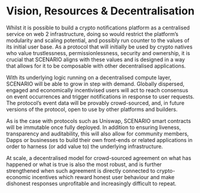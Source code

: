 

# Vision, Resources & Decentralisation

Whilst it is possible to build a crypto notifications platform as a centralised service on web 2 infrastructure, doing so would restrict the platform’s modularity and scaling potential, and possibly run counter to the values of its initial user base. As a protocol that will initially be used by crypto natives who value trustlessness, permissionlessness, security and ownership, it is crucial that SCENARIO aligns with these values and is designed in a way that allows for it to be composable with other decentralised applications. 

With its underlying logic running on a decentralised compute layer, SCENARIO will be able to grow in step with demand. Globally dispersed, engaged and economically incentivised users will act to reach consensus on event occurrences and trigger notifications in response to user requests. The protocol’s event data will be provably crowd-sourced, and, in future versions of the protocol, open to use by other platforms and builders. 

As is the case with protocols such as Uniswap, SCENARIO smart contracts will be immutable once fully deployed. In addition to ensuring liveness, transparency and auditability, this will also allow for community members, Dapps or businesses to build their own front-ends or related applications in order to harness (or add value to) the underlying infrastructure. 

At scale, a decentralised model for crowd-sourced agreement on what has happened or what is true is also the most robust, and is further strengthened when such agreement is directly connected to crypto-economic incentives which reward honest user behaviour and make dishonest responses unprofitable and increasingly difficult to repeat.

<Resources />